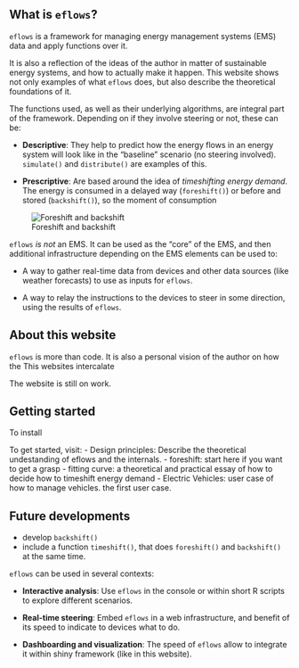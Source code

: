 ## What is `eflows`?

`eflows` is a framework for managing energy management systems (EMS) data and apply functions over it.

It is also a reflection of the ideas of the author in matter of sustainable energy systems, and how to actually make it happen. This website shows not only examples of what `eflows` does, but also describe the theoretical foundations of it. 

The functions used, as well as their underlying algorithms, are integral part of the framework. Depending on if they involve steering or not, these can be:

- **Descriptive**: They help to predict how the energy flows in an energy system will look like in the "baseline" scenario (no steering involved). `simulate()` and `distribute()` are examples of this. 

- **Prescriptive**: Are based around the idea of *timeshifting energy demand*. The energy is consumed in a delayed way (`foreshift()`) or before and stored (`backshift()`), so the moment of consumption 


![Foreshift and backshift](../../www/images/general/fore-backshift.png)

`eflows` *is not* an EMS. It can be used as the "core" of the EMS, and then additional infrastructure depending on the EMS elements can be used to:

- A way to gather real-time data from devices and other data sources (like weather forecasts) to use as inputs for `eflows`.

- A way to relay the instructions to the devices to steer in some direction, using the results of `eflows`.


## About this website

`eflows` is more than code. It is also a personal vision of the author on how the 
This websites intercalate


The website is still on work.


## Getting started

To install 


To get started, visit:
- Design principles: Describe the theoretical undestanding of eflows and the internals. 
- foreshift: start here if you want to get a grasp
- fitting curve: a theoretical and practical essay of how to decide how to timeshift energy demand
- Electric Vehicles: user case of how to manage vehicles. the first user case. 





## Future developments

- develop `backshift()`
- include a function `timeshift()`, that does `foreshift()` and `backshift()` at the same time.

`eflows` can be used in several contexts:

- **Interactive analysis**: Use `eflows` in the console or within short R scripts to explore different scenarios.

- **Real-time steering**: Embed `eflows` in a web infrastructure, and benefit of its speed to indicate to devices what to do. 

- **Dashboarding and visualization**: The speed of `eflows` allow to integrate it within shiny framework (like in this website).


